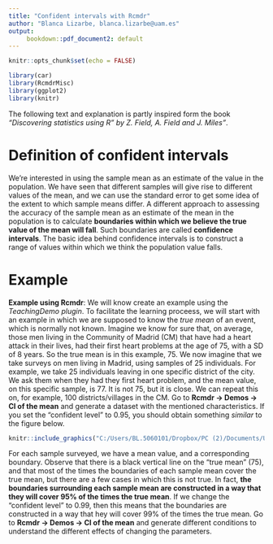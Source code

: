 ```yaml
---
title: "Confident intervals with Rcmdr"
author: "Blanca Lizarbe, blanca.lizarbe@uam.es"
output:
     bookdown::pdf_document2: default
---
```


```r
knitr::opts_chunk$set(echo = FALSE)

library(car)
library(RcmdrMisc)
library(ggplot2)
library(knitr)
```


The following text and explanation is partly inspired form the book *"Discovering statistics using R" by Z. Field, A. Field and J. Miles"*.


# Definition of confident intervals
We’re interested in using the sample mean as an estimate of the value in the population. We have seen that different samples will give rise to different values of the mean, and we can use the standard error to get some idea of the extent to which sample means differ. A different approach to assessing the accuracy of the sample mean as an estimate of the mean in the population is to calculate **boundaries within which we believe the true value of the mean will fall**. Such boundaries are called **confidence intervals**. The basic idea behind confidence intervals is to construct a range of values within which we think the population value falls.


# Example

**Example using Rcmdr**: We will know create an example using  the *TeachingDemo plugin*. To facilitate the learning proceess, we will start with an example in which we are supposed to know the *true mean* of an event, which is normally not known. Imagine we know for sure that, on average, those men living in the Community of Madrid (CM) that have had a heart attack in their lives, had their first heart problems at the age of 75, with a SD of 8 years. So the true mean is in this example, 75. We now imagine that we take surveys on men living in Madrid, using samples of 25 individuals. For example, we take 25 individuals leaving in one specific district of the city. We ask them when they had they first heart problem, and the mean value, on this specific sample, is 77. It is not 75, but it is close. We can repeat this on, for example, 100 districts/villages in the CM. Go to **Rcmdr -> Demos -> CI of the mean** and generate a dataset with the mentioned characteristics. If you set the "confident level" to 0.95, you should obtain something *similar* to the figure below.

```r
knitr::include_graphics("C:/Users/BL.5060101/Dropbox/PC (2)/Documents/UAM 23-24/BM-2/Lesson2/CI.pdf")
```
For each sample surveyed, we have a mean value, and a corresponding boundary. Observe that there is a black vertical line on the "true mean" (75), and that most of the times the boundaries of each sample mean cover the true mean, but there are a few cases in which this is not true. In fact, **the boundaries surrounding each sample mean are constructed in a way that they will cover 95% of the times the true mean**. If we change the "confident level" to 0.99, then this means that the boundaries are constructed in a way that hey will cover 99% of the times the true mean. Go to  **Rcmdr -> Demos -> CI of the mean** and generate different conditions to understand the different effects of changing the parameters.